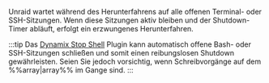 Unraid wartet während des Herunterfahrens auf alle offenen Terminal- oder SSH-Sitzungen. Wenn diese Sitzungen aktiv bleiben und der Shutdown-Timer abläuft, erfolgt ein erzwungenes Herunterfahren.

:::tip
Das [Dynamix Stop Shell](https://unraid.net/community/apps/c/tools-system/p2?srsltid=AfmBOoqBXyDNfHxRDCL7Fv9Gcfz8-8CdHmiJSX16PRZpZLLzgQtw2mVk#:~:text=the%20given%20interval.-,Dynamix%20Stop%20Shell,-Dynamix%20Repository) Plugin kann automatisch offene Bash- oder SSH-Sitzungen schließen und somit einen reibungslosen Shutdown gewährleisten. Seien Sie jedoch vorsichtig, wenn Schreibvorgänge auf dem %%array|array%% im Gange sind.
:::
